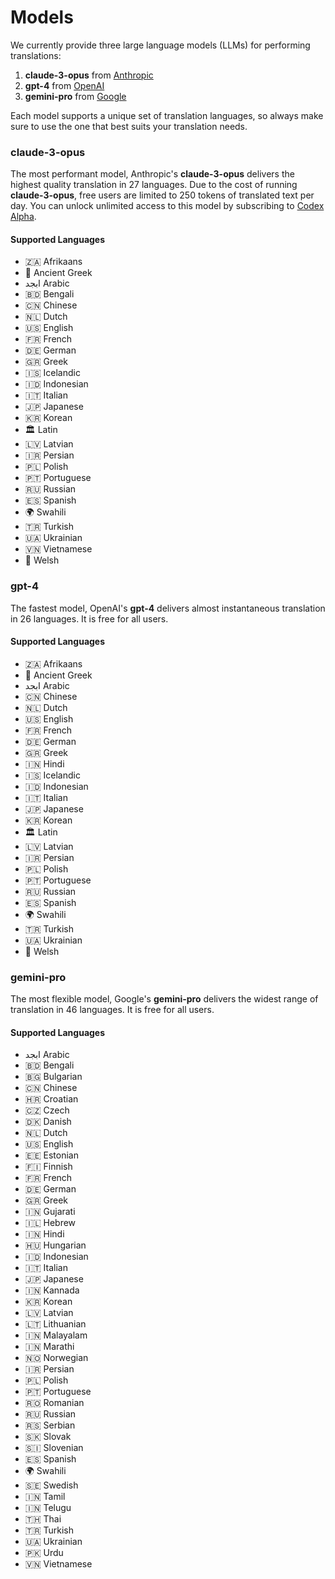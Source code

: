 # Models

We currently provide three large language models (LLMs) for performing translations:

1. **claude-3-opus** from [Anthropic](https://www.anthropic.com/)
1. **gpt-4** from [OpenAI](https://openai.com/)
1. **gemini-pro** from [Google](https://deepmind.google/technologies/gemini/#introduction)

Each model supports a unique set of translation languages, so always make sure to use the one that best suits your translation needs.

### claude-3-opus

The most performant model, Anthropic's **claude-3-opus** delivers the highest quality translation in 27 languages. Due to the cost of running **claude-3-opus**, free users are limited to 250 tokens of translated text per day. You can unlock unlimited access to this model by subscribing to [Codex Alpha](./alpha.mdx).

#### Supported Languages
- 🇿🇦  Afrikaans
- 🏺  Ancient Greek
- ابجد  Arabic
- 🇧🇩  Bengali
- 🇨🇳  Chinese
- 🇳🇱  Dutch
- 🇺🇸  English
- 🇫🇷  French
- 🇩🇪  German
- 🇬🇷  Greek
- 🇮🇸  Icelandic
- 🇮🇩  Indonesian
- 🇮🇹  Italian
- 🇯🇵  Japanese
- 🇰🇷  Korean
- 🏛️  Latin
- 🇱🇻  Latvian
- 🇮🇷  Persian
- 🇵🇱  Polish
- 🇵🇹  Portuguese
- 🇷🇺  Russian
- 🇪🇸  Spanish
- 🌍  Swahili
- 🇹🇷  Turkish
- 🇺🇦  Ukrainian
- 🇻🇳  Vietnamese
- 🏴󠁧󠁢󠁷󠁬󠁳󠁿  Welsh

### gpt-4

The fastest model, OpenAI's **gpt-4** delivers almost instantaneous translation in 26 languages. It is free for all users.

#### Supported Languages
- 🇿🇦  Afrikaans
- 🏺  Ancient Greek
- ابجد  Arabic
- 🇨🇳  Chinese
- 🇳🇱  Dutch
- 🇺🇸  English
- 🇫🇷  French
- 🇩🇪  German
- 🇬🇷  Greek
- 🇮🇳  Hindi
- 🇮🇸  Icelandic
- 🇮🇩  Indonesian
- 🇮🇹  Italian
- 🇯🇵  Japanese
- 🇰🇷  Korean
- 🏛️  Latin
- 🇱🇻  Latvian
- 🇮🇷  Persian
- 🇵🇱  Polish
- 🇵🇹  Portuguese
- 🇷🇺  Russian
- 🇪🇸  Spanish
- 🌍  Swahili
- 🇹🇷  Turkish
- 🇺🇦  Ukrainian
- 🏴󠁧󠁢󠁷󠁬󠁳󠁿  Welsh

### gemini-pro

The most flexible model, Google's **gemini-pro** delivers the widest range of translation in 46 languages. It is free for all users.

#### Supported Languages
- ابجد  Arabic
- 🇧🇩  Bengali
- 🇧🇬  Bulgarian
- 🇨🇳  Chinese
- 🇭🇷  Croatian
- 🇨🇿  Czech
- 🇩🇰  Danish
- 🇳🇱  Dutch
- 🇺🇸  English
- 🇪🇪  Estonian
- 🇫🇮  Finnish
- 🇫🇷  French
- 🇩🇪  German
- 🇬🇷  Greek
- 🇮🇳  Gujarati
- 🇮🇱  Hebrew
- 🇮🇳  Hindi
- 🇭🇺  Hungarian
- 🇮🇩  Indonesian
- 🇮🇹  Italian
- 🇯🇵  Japanese
- 🇮🇳  Kannada
- 🇰🇷  Korean
- 🇱🇻  Latvian
- 🇱🇹  Lithuanian
- 🇮🇳  Malayalam
- 🇮🇳  Marathi
- 🇳🇴  Norwegian
- 🇮🇷  Persian
- 🇵🇱  Polish
- 🇵🇹  Portuguese
- 🇷🇴  Romanian
- 🇷🇺  Russian
- 🇷🇸  Serbian
- 🇸🇰  Slovak
- 🇸🇮  Slovenian
- 🇪🇸  Spanish
- 🌍  Swahili
- 🇸🇪  Swedish
- 🇮🇳  Tamil
- 🇮🇳  Telugu
- 🇹🇭  Thai
- 🇹🇷  Turkish
- 🇺🇦  Ukrainian
- 🇵🇰  Urdu
- 🇻🇳  Vietnamese